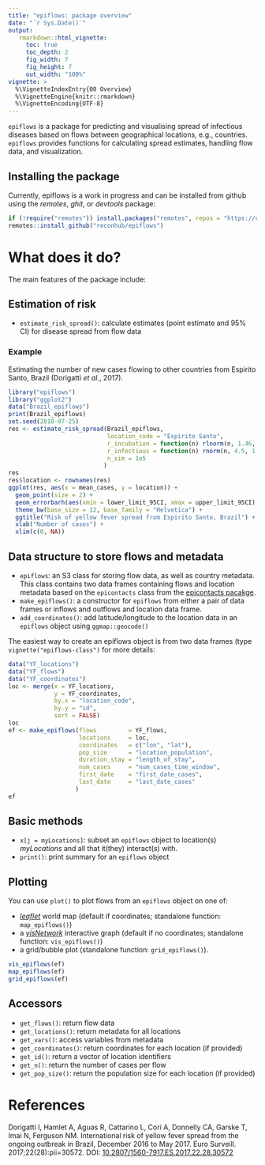 ```yaml
---
title: "epiflows: package overview"
date: "`r Sys.Date()`"
output:
   rmarkdown::html_vignette:
     toc: true
     toc_depth: 2
     fig_width: 7
     fig_height: 7
     out_width: "100%"
vignette: >
  %\VignetteIndexEntry{00 Overview}
  %\VignetteEngine{knitr::rmarkdown}
  %\VignetteEncoding{UTF-8}
---
```



`epiflows` is a package for predicting and visualising spread of infectious diseases based on flows between geographical locations, e.g., countries.
`epiflows` provides functions for calculating spread estimates, handling flow data, and visualization.

## Installing the package

<!-- To install the current stable, CRAN version of the package, type: -->
<!-- ```{r install, eval = FALSE} -->
<!-- install.packages("epiflows") -->
<!-- ``` -->

<!-- To benefit from the latest features and bug fixes, install the development, *github* version of the package using: -->
Currently, epiflows is a work in progress and can be installed from github using
the *remotes*, *ghit*, or *devtools* package:

```r
if (!require("remotes")) install.packages("remotes", repos = "https://cloud.rstudio.org")
remotes::install_github("reconhub/epiflows")
```

# What does it do?

The main features of the package include:

## Estimation of risk

* `estimate_risk_spread()`: calculate estimates (point estimate and 95% CI) for disease spread from flow data

### Example

Estimating the number of new cases flowing to other countries from Espirito Santo, Brazil (Dorigatti *et al.*, 2017).

```r
library("epiflows")
library("ggplot2")
data("Brazil_epiflows")
print(Brazil_epiflows)
set.seed(2018-07-25)
res <- estimate_risk_spread(Brazil_epiflows, 
                            location_code = "Espirito Santo",
                            r_incubation = function(n) rlnorm(n, 1.46, 0.35),
                            r_infectious = function(n) rnorm(n, 4.5, 1.5/1.96),
                            n_sim = 1e5
                           )
res
res$location <- rownames(res)
ggplot(res, aes(x = mean_cases, y = location)) +
  geom_point(size = 2) +
  geom_errorbarh(aes(xmin = lower_limit_95CI, xmax = upper_limit_95CI), height = .25) +
  theme_bw(base_size = 12, base_family = "Helvetica") +
  ggtitle("Risk of yellow fever spread from Espirito Santo, Brazil") +
  xlab("Number of cases") +
  xlim(c(0, NA))
```

## Data structure to store flows and metadata

* `epiflows`: an S3 class for storing flow data, as well as country metadata. 
   This class contains two data frames containing flows and location metadata based on the `epicontacts` class from the [epicontacts pacakge](http://www.repidemicsconsortium.org/epicontacts/).
* `make_epiflows()`: a constructor for `epiflows` from either a pair of data frames or inflows and outflows and location data frame.
* `add_coordinates()`: add latitude/longitude to the location data in an `epiflows` object using `ggmap::geocode()`

The easiest way to create an epiflows object is from two data frames (type `vignette("epiflows-class")` for more details:

```r
data("YF_locations")
data("YF_flows")
data("YF_coordinates")
loc <- merge(x = YF_locations, 
             y = YF_coordinates,
             by.x = "location_code",
             by.y = "id",
             sort = FALSE)
loc
ef <- make_epiflows(flows         = YF_flows, 
                    locations     = loc, 
                    coordinates   = c("lon", "lat"), 
                    pop_size      = "location_population",
                    duration_stay = "length_of_stay",
                    num_cases     = "num_cases_time_window",
                    first_date    = "first_date_cases",
                    last_date     = "last_date_cases"
                   )
ef
```

## Basic methods

* `x[j = myLocations]`: subset an `epiflows` object to location(s) *myLocations* and all that it(they) interact(s) with. 
* `print()`: print summary for an `epiflows` object

## Plotting

You can use `plot()` to plot flows from an `epiflows` object on one of:

  - [*leaflet*](https://rstudio.github.io/leaflet/) world map (default if coordinates; standalone function: `map_epiflows()`)
  - a [*visNetwork*](https://datastorm-open.github.io/visNetwork/) interactive graph (default if no coordinates; standalone function: `vis_epiflows()`)
  - a grid/bubble plot (standalone function: `grid_epiflows()`).

```r
vis_epiflows(ef)
map_epiflows(ef)
grid_epiflows(ef)
```


## Accessors

* `get_flows()`: return flow data 
* `get_locations()`: return metadata for all locations
* `get_vars()`: access variables from metadata
* `get_coordinates()`: return coordinates for each location (if provided)
* `get_id()`: return a vector of location identifiers
* `get_n()`: return the number of cases per flow
* `get_pop_size()`: return the population size for each location (if provided)

# References

Dorigatti I, Hamlet A, Aguas R, Cattarino L, Cori A, Donnelly CA, Garske T, Imai N, Ferguson NM. International risk of yellow fever spread from the ongoing outbreak in Brazil, December 2016 to May 2017. Euro Surveill. 2017;22(28):pii=30572. DOI: [10.2807/1560-7917.ES.2017.22.28.30572](https://doi.org/10.2807/1560-7917.ES.2017.22.28.30572)

